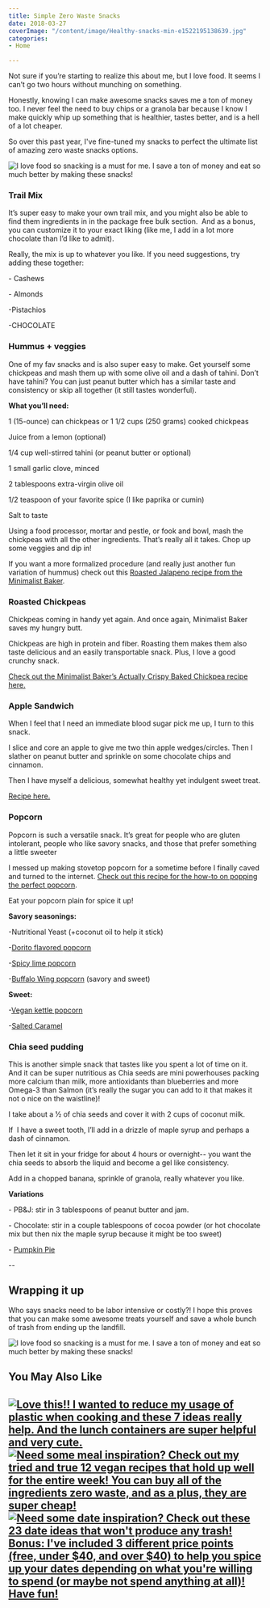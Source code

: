 ```yaml
---
title: Simple Zero Waste Snacks
date: 2018-03-27
coverImage: "/content/image/Healthy-snacks-min-e1522195138639.jpg"
categories:
- Home

---
```

Not sure if you’re starting to realize this about me, but I love food. It seems I can’t go two hours without munching on something.

Honestly, knowing I can make awesome snacks saves me a ton of money too. I never feel the need to buy chips or a granola bar because I know I make quickly whip up something that is healthier, tastes better, and is a hell of a lot cheaper.

So over this past year, I've fine-tuned my snacks to perfect the ultimate list of amazing zero waste snacks options.

![I love food so snacking is a must for me. I save a ton of money and eat so much better by making these snacks!](images/Healthy-snacks-min-e1522195138639.jpg)

### Trail Mix

It’s super easy to make your own trail mix, and you might also be able to find them ingredients in in the package free bulk section.  And as a bonus, you can customize it to your exact liking (like me, I add in a lot more chocolate than I’d like to admit).

Really, the mix is up to whatever you like. If you need suggestions, try adding these together:

\- Cashews

\- Almonds

\-Pistachios

\-CHOCOLATE

### Hummus + veggies

One of my fav snacks and is also super easy to make. Get yourself some chickpeas and mash them up with some olive oil and a dash of tahini. Don’t have tahini? You can just peanut butter which has a similar taste and consistency or skip all together (it still tastes wonderful).

**What you’ll need:**

1 (15-ounce) can chickpeas or 1 1/2 cups (250 grams) cooked chickpeas

Juice from a lemon (optional)

1/4 cup well-stirred tahini (or peanut butter or optional)

1 small garlic clove, minced

2 tablespoons extra-virgin olive oil

1/2 teaspoon of your favorite spice (I like paprika or cumin)

Salt to taste

Using a food processor, mortar and pestle, or fook and bowl, mash the chickpeas with all the other ingredients. That’s really all it takes. Chop up some veggies and dip in!

If you want a more formalized procedure (and really just another fun variation of hummus) check out this [Roasted Jalapeno recipe from the Minimalist Baker](https://minimalistbaker.com/roasted-jalapeno-hummus/).

### Roasted Chickpeas

Chickpeas coming in handy yet again. And once again, Minimalist Baker saves my hungry butt.

Chickpeas are high in protein and fiber. Roasting them makes them also taste delicious and an easily transportable snack. Plus, I love a good crunchy snack.

[Check out the Minimalist Baker’s Actually Crispy Baked Chickpea recipe here.](https://minimalistbaker.com/actually-crispy-baked-chickpeas/)

### Apple Sandwich

When I feel that I need an immediate blood sugar pick me up, I turn to this snack.

I slice and core an apple to give me two thin apple wedges/circles. Then I slather on peanut butter and sprinkle on some chocolate chips and cinnamon.

Then I have myself a delicious, somewhat healthy yet indulgent sweet treat.

[Recipe here.](https://www.wholefoodsmarket.com/recipe/apple-sandwiches-granola-and-peanut-butter)

### Popcorn

Popcorn is such a versatile snack. It’s great for people who are gluten intolerant, people who like savory snacks, and those that prefer something a little sweeter

I messed up making stovetop popcorn for a sometime before I finally caved and turned to the internet. [Check out this recipe for the how-to on popping the perfect popcorn](https://www.simplyrecipes.com/recipes/perfect_popcorn/).

Eat your popcorn plain for spice it up!

**Savory seasonings:**

\-Nutritional Yeast (+coconut oil to help it stick)

\-[Dorito flavored popcorn](https://wholenewmom.com/recipes/dorito-flavored-popcorn-dairy-free/#_a5y_p=1225600)

\-[Spicy lime popcorn](https://asimplepantry.com/spicy-cilantro-lime-popcorn/)

\-[Buffalo Wing popcorn](https://www.bonappetit.com/recipe/buffalo-wing-popcorn) (savory and sweet)

**Sweet:**

\-[Vegan kettle popcorn](https://www.brewinghappiness.com/the-perfect-buttery-vegan-kettle-corn/)

\-[Salted Caramel](https://www.fitmittenkitchen.com/homemade-healthy-salted-caramel-popcorn/)

### Chia seed pudding

This is another simple snack that tastes like you spent a lot of time on it. And it can be super nutritious as Chia seeds are mini powerhouses packing more calcium than milk, more antioxidants than blueberries and more Omega-3 than Salmon (it’s really the sugar you can add to it that makes it not o nice on the waistline)!

I take about a ½ of chia seeds and cover it with 2 cups of coconut milk.

If  I have a sweet tooth, I’ll add in a drizzle of maple syrup and perhaps a dash of cinnamon.

Then let it sit in your fridge for about 4 hours or overnight-- you want the chia seeds to absorb the liquid and become a gel like consistency.

Add in a chopped banana, sprinkle of granola, really whatever you like.

**Variations**

\- PB&J: stir in 3 tablespoons of peanut butter and jam.

\- Chocolate: stir in a couple tablespoons of cocoa powder (or hot chocolate mix but then nix the maple syrup because it might be too sweet)

\- [Pumpkin Pie](http://www.foodandwine.com/recipes/pumpkin-pie-chia-seed-pudding)

\--

## Wrapping it up

Who says snacks need to be labor intensive or costly?! I hope this proves that you can make some awesome treats yourself and save a whole bunch of trash from ending up the landfill.

![I love food so snacking is a must for me. I save a ton of money and eat so much better by making these snacks!](images/Snacks-Pin-min.jpg)

## You May Also Like

## [![Love this!! I wanted to reduce my usage of plastic when cooking and these 7 ideas really help. And the lunch containers are super helpful and very cute.](images/lunches-min-697x1024.jpg)](https://pforwords.com/best-lunch-containers-for-a-week-of-zero-waste-lunches/) [![Need some meal inspiration? Check out my tried and true 12 vegan recipes that hold up well for the entire week! You can buy all of the ingredients zero waste, and as a plus, they are super cheap!](images/recipes-pin-min-683x1024.jpg)](https://pforwords.com/12-zero-waste-easy-vegan-recipes-meal-prep/) [![Need some date inspiration? Check out these 23 date ideas that won't produce any trash! Bonus: I've included 3 different price points (free, under $40, and over $40) to help you spice up your dates depending on what you're willing to spend (or maybe not spend anything at all)! Have fun!](images/date-pin-min-1-683x1024.jpg)](https://pforwords.com/23-zero-waste-date-ideas/)